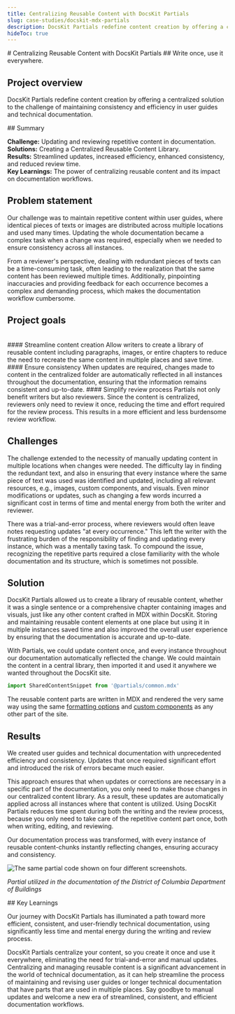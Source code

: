 ```yaml
---
title: Centralizing Reusable Content with DocsKit Partials
slug: case-studies/docskit-mdx-partials
description: DocsKit Partials redefine content creation by offering a centralized solution to the challenge of maintaining consistency and efficiency in user guides and technical documentation.
hideToc: true
---
```


<Card variant="hero" bgImage={bgImage}> 
# Centralizing Reusable Content with DocsKit Partials
## Write once, use it everywhere.
</Card>

## Project overview

DocsKit Partials redefine content creation by offering a centralized solution to the challenge of maintaining consistency and efficiency in user guides and technical documentation.


<Card shadow variant="gradient">
## Summary

**Challenge:** Updating and reviewing repetitive content in documentation.  
**Solutions:** Creating a Centralized Reusable Content Library.  
**Results:** Streamlined updates, increased efficiency, enhanced consistency, and reduced review time.  
**Key Learnings:** The power of centralizing reusable content and its impact on documentation workflows.  
</Card>

## Problem statement

Our challenge was to maintain repetitive content within user guides, where identical pieces of texts or images are distributed across multiple locations and used many times. Updating the whole documentation became a complex task when a change was required, especially when we needed to ensure consistency across all instances.

From a reviewer's perspective, dealing with redundant pieces of texts can be a time-consuming task, often leading to the realization that the same content has been reviewed multiple times. Additionally, pinpointing inaccuracies and providing feedback for each occurrence becomes a complex and demanding process, which makes the documentation workflow cumbersome.


## Project goals
<br />


<Grid cols="3">
  <Card variant="feature" shadow icon={icon1}>
    #### Streamline content creation
    Allow writers to create a library of reusable content including paragraphs, images, or entire chapters to reduce the need to recreate the same content in multiple places and save time.
  </Card>
  <Card variant="feature" shadow icon={icon2}>
    #### Ensure consistency
    When updates are required, changes made to content in the centralized folder are automatically reflected in all instances throughout the documentation, ensuring that the information remains consistent and up-to-date.
  </Card>
  <Card variant="feature" shadow icon={icon3}>
    #### Simplify review process
    Partials not only benefit writers but also reviewers. Since the content is centralized, reviewers only need to review it once, reducing the time and effort required for the review process. This results in a more efficient and less burdensome review workflow.
  </Card>
</Grid>

## Challenges

The challenge extended to the necessity of manually updating content in multiple locations when changes were needed. The difficulty lay in finding the redundant text, and also in ensuring that every instance where the same piece of text was used was identified and updated, including all relevant resources, e.g., images, custom components, and visuals. Even minor modifications or updates, such as changing a few words incurred a significant cost in terms of time and mental energy from both the writer and reviewer.

There was a trial-and-error process, where reviewers would often leave notes requesting updates "at every occurrence." This left the writer with the frustrating burden of the responsibility of finding and updating every instance, which was a mentally taxing task. To compound the issue, recognizing the repetitive parts required a close familiarity with the whole documentation and its structure, which is sometimes not possible.


## Solution

DocsKit Partials allowed us to create a library of reusable content, whether it was a single sentence or a comprehensive chapter containing images and visuals, just like any other content crafted in MDX within DocsKit. Storing and maintaining reusable content elements at one place but using it in multiple instances saved time and also improved the overall user experience by ensuring that the documentation is accurate and up-to-date.

With Partials, we could update content once, and every instance throughout our documentation automatically reflected the change. We could maintain the content in a central library, then imported it and used it anywhere we wanted throughout the DocsKit site.

```jsx
import SharedContentSnippet from '@partials/common.mdx'
```

The reusable content parts are written in MDX and rendered the very same way using the same [formatting options](/user-guide/markdown/) and [custom components](/user-guide/components/) as any other part of the site.

## Results

We created user guides and technical documentation with unprecedented efficiency and consistency. Updates that once required significant effort and introduced the risk of errors became much easier.

This approach ensures that when updates or corrections are necessary in a specific part of the documentation, you only need to make those changes in our centralized content library. As a result, these updates are automatically applied across all instances where that content is utilized. Using DocsKit Partials reduces time spent during both the writing and the review process, because you only need to take care of the repetitive content part once, both when writing, editing, and reviewing.

Our documentation process was transformed, with every instance of reusable content-chunks instantly reflecting changes, ensuring accuracy and consistency.

![The same partial code shown on four different screenshots.](./assets/partial_dob.png)

*Partial utilized in the documentation of the District of Columbia Department of Buildings*

<Card variant="gradient">
  ## Key Learnings

  Our journey with DocsKit Partials has illuminated a path toward more efficient, consistent, and user-friendly technical documentation, using significantly less time and mental energy during the writing and review process.

  DocsKit Partials centralize your content, so you create it once and use it everywhere, eliminating the need for trial-and-error and manual updates. Centralizing and managing reusable content is a significant advancement in the world of technical documentation, as it can help streamline the process of maintaining and revising user guides or longer technical documentation that have parts that are used in multiple places. Say goodbye to manual updates and welcome a new era of streamlined, consistent, and efficient documentation workflows.

</Card>
